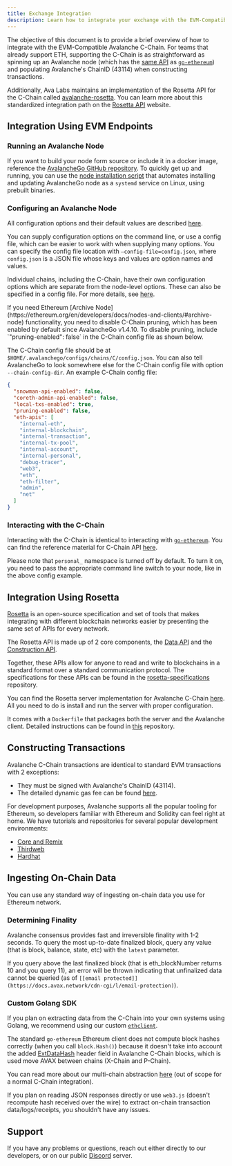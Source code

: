 ```yaml
---
title: Exchange Integration
description: Learn how to integrate your exchange with the EVM-Compatible Avalanche C-Chain.
---
```


The objective of this document is to provide a brief overview of how to integrate with the EVM-Compatible Avalanche C-Chain. For teams that already support ETH, supporting the C-Chain is as straightforward as spinning up an Avalanche node (which has the [same API](https://eth.wiki/json-rpc/API) as [`go-ethereum`](https://geth.ethereum.org/docs/rpc/server)) and populating Avalanche's ChainID (43114) when constructing transactions.

Additionally, Ava Labs maintains an implementation of the Rosetta API for the C-Chain called [avalanche-rosetta](https://github.com/ava-labs/avalanche-rosetta). You can learn more about this standardized integration path on the [Rosetta API](https://www.rosetta-api.org/) website.

## Integration Using EVM Endpoints

### Running an Avalanche Node

If you want to build your node form source or include it in a docker image, reference the [AvalancheGo GitHub repository](https://github.com/ava-labs/avalanchego). To quickly get up and running, you can use the [node installation script](/nodes/run-a-node/using-install-script/installing-avalanche-go) that automates installing and updating AvalancheGo node as a `systemd` service on Linux, using prebuilt binaries.

### Configuring an Avalanche Node

All configuration options and their default values are described [here](/nodes/configure/configs--flags).

You can supply configuration options on the command line, or use a config file, which can be easier to work with when supplying many options. You can specify the config file location with `—config-file=config.json`, where `config.json` is a JSON file whose keys and values are option names and values.

Individual chains, including the C-Chain, have their own configuration options which are separate from the node-level options. These can also be specified in a config file. For more details, see [here](/nodes/configure/chain-configs/c-chain).

<Callout type="warning">
If you need Ethereum [Archive Node](https://ethereum.org/en/developers/docs/nodes-and-clients/#archive-node) functionality, you need to disable C-Chain pruning, which has been enabled by default since AvalancheGo v1.4.10. To disable pruning, include `"pruning-enabled": false` in the C-Chain config file as shown below.
</Callout>

The C-Chain config file should be at `$HOME/.avalanchego/configs/chains/C/config.json`. You can also tell AvalancheGo to look somewhere else for the C-Chain config file with option `--chain-config-dir`. An example C-Chain config file:

```json title="config.json"
{
  "snowman-api-enabled": false,
  "coreth-admin-api-enabled": false,
  "local-txs-enabled": true,
  "pruning-enabled": false,
  "eth-apis": [
    "internal-eth",
    "internal-blockchain",
    "internal-transaction",
    "internal-tx-pool",
    "internal-account",
    "internal-personal",
    "debug-tracer",
    "web3",
    "eth",
    "eth-filter",
    "admin",
    "net"
  ]
}
```

### Interacting with the C-Chain

Interacting with the C-Chain is identical to interacting with [`go-ethereum`](https://geth.ethereum.org/). You can find the reference material for C-Chain API [here](/api-reference/c-chain/api).

Please note that `personal_` namespace is turned off by default. To turn it on, you need to pass the appropriate command line switch to your node, like in the above config example.

## Integration Using Rosetta

[Rosetta](https://www.rosetta-api.org/) is an open-source specification and set of tools that makes integrating with different blockchain networks easier by presenting the same set of APIs for every network.

The Rosetta API is made up of 2 core components, the [Data API](https://www.rosetta-api.org/docs/data_api_introduction.html) and the [Construction API](https://www.rosetta-api.org/docs/construction_api_introduction.html).

Together, these APIs allow for anyone to read and write to blockchains in a standard format over a standard communication protocol. The specifications for these APIs can be found in the [rosetta-specifications](https://github.com/coinbase/rosetta-specifications) repository.

You can find the Rosetta server implementation for Avalanche C-Chain [here](https://github.com/ava-labs/avalanche-rosetta). All you need to do is install and run the server with proper configuration.

It comes with a `Dockerfile` that packages both the server and the Avalanche client. Detailed instructions can be found in [this](https://github.com/ava-labs/avalanche-rosetta) repository.

## Constructing Transactions

Avalanche C-Chain transactions are identical to standard EVM transactions with 2 exceptions:

- They must be signed with Avalanche's ChainID (43114).
- The detailed dynamic gas fee can be found [here](/api-reference/standards/guides/transaction-fees#c-chain-fees).

For development purposes, Avalanche supports all the popular tooling for Ethereum, so developers familiar with Ethereum and Solidity can feel right at home. We have tutorials and repositories for several popular development environments:

- [Core and Remix](/build/dapps/smart-contract-dev/deploy-with-remix-ide)
- [Thirdweb](/build/dapps/smart-contract-dev/toolchains/thirdweb)
- [Hardhat](/build/dapps/smart-contract-dev/toolchains/hardhat)

## Ingesting On-Chain Data

You can use any standard way of ingesting on-chain data you use for Ethereum network.

### Determining Finality

Avalanche consensus provides fast and irreversible finality with 1-2 seconds. To query the most up-to-date finalized block, query any value (that is block, balance, state, etc) with the `latest` parameter.

If you query above the last finalized block (that is eth\_blockNumber returns 10 and you query 11), an error will be thrown indicating that unfinalized data cannot be queried (as of `[[email protected]](https://docs.avax.network/cdn-cgi/l/email-protection)`).

### Custom Golang SDK

If you plan on extracting data from the C-Chain into your own systems using Golang, we recommend using our custom [`ethclient`](https://github.com/ava-labs/coreth/tree/master/ethclient).

The standard `go-ethereum` Ethereum client does not compute block hashes correctly (when you call `block.Hash()`) because it doesn't take into account the added [ExtDataHash](https://github.com/ava-labs/coreth/blob/2c3cfac5f766ce5f32a2eddc43451bdb473b84f1/core/types/block.go#L98) header field in Avalanche C-Chain blocks, which is used move AVAX between chains (X-Chain and P-Chain).

You can read more about our multi-chain abstraction [here](/learn/primary-network) (out of scope for a normal C-Chain integration).

If you plan on reading JSON responses directly or use `web3.js` (doesn't recompute hash received over the wire) to extract on-chain transaction data/logs/receipts, you shouldn't have any issues.

## Support

If you have any problems or questions, reach out either directly to our developers, or on our public [Discord](https://chat.avalabs.org/) server.